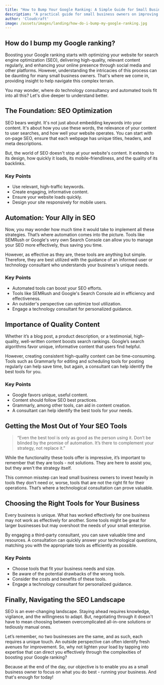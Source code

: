 ```yaml
---
title: "How to Bump Your Google Ranking: A Simple Guide for Small Businesses"
description: "A practical guide for small business owners on improving Google rankings through SEO practices and technology consulting."
author: 'Cloudcraft'
image: /assets/images/landing/how-do-i-bump-my-google-ranking.jpg
---
```


## How do I bump my Google ranking?

Boosting your Google ranking starts with optimizing your website for search engine optimization (SEO), delivering high-quality, relevant content regularly, and enhancing your online presence through social media and other platforms. However, understanding the intricacies of this process can be daunting for many small business owners. That's where we come in, providing insight to help navigate this complex terrain. 

You may wonder, where do technology consultancy and automated tools fit into all this? Let's dive deeper to understand better.

<ServicesBlurb />

## The Foundation: SEO Optimization

SEO bears weight. It's not just about embedding keywords into your content. It's about how you use these words, the relevance of your content to user searches, and how well your website operates. You can start with on-page SEO, ensure that each webpage has unique titles, headers, and meta descriptions. 

But, the world of SEO doesn't stop at your website's content. It extends to its design, how quickly it loads, its mobile-friendliness, and the quality of its backlinks. 

### Key Points

 * Use relevant, high-traffic keywords.
 * Create engaging, informative content.
 * Ensure your website loads quickly.
 * Design your site responsively for mobile users.

## Automation: Your Ally in SEO

Now, you may wonder how much time it would take to implement all these strategies. That’s where automation comes into the picture. Tools like SEMRush or Google's very own Search Console can allow you to manage your SEO more effectively, thus saving you time.

However, as effective as they are, these tools are anything but simple. Therefore, they are best utilized with the guidance of an informed user or technology consultant who understands your business's unique needs.

### Key Points

 * Automated tools can boost your SEO efforts.
 * Tools like SEMRush and Google's Search Console aid in efficiency and effectiveness.
 * An outsider's perspective can optimize tool utilization.
 * Engage a technology consultant for personalized guidance.

## Importance of Quality Content

Whether it’s a blog post, a product description, or a testimonial, high-quality, well-written content boosts search rankings. Google’s search algorithms favor unique, informative content that users find helpful. 

However, creating consistent high-quality content can be time-consuming. Tools such as Grammarly for editing and scheduling tools for posting regularly can help save time, but again, a consultant can help identify the best tools for you.

### Key Points

 * Google favors unique, useful content.
 * Content should follow SEO best practices.
 * Grammarly, among other tools, can aid in content creation.
 * A consultant can help identify the best tools for your needs.

<GetStartedBlurb />

## Getting the Most Out of Your SEO Tools

<blockquote>
“Even the best tool is only as good as the person using it. Don’t be blinded by the promise of automation. It’s there to complement your strategy, not replace it.” 
</blockquote>

While the functionality these tools offer is impressive, it’s important to remember that they are tools - not solutions. They are here to assist you, but they aren't the strategy itself.

This common misstep can lead small business owners to invest heavily in tools they don't need or, worse, tools that are not the right fit for their operations. That’s where a technological consultation can prove valuable.

## Choosing the Right Tools for Your Business

Every business is unique. What has worked effectively for one business may not work as effectively for another. Some tools might be great for larger businesses but may overshoot the needs of your small enterprise.

By engaging a third-party consultant, you can save valuable time and resources. A consultation can quickly answer your technological questions, matching you with the appropriate tools as efficiently as possible.

### Key Points

 * Choose tools that fit your business needs and size.
 * Be aware of the potential drawbacks of the wrong tools.
 * Consider the costs and benefits of these tools.
 * Engage a technology consultant for personalized guidance.

## Finally, Navigating the SEO Landscape 

SEO is an ever-changing landscape. Staying ahead requires knowledge, vigilance, and the willingness to adapt. But, negotiating through it doesn't have to mean choosing between overcomplicated all-in-one solutions or tediously manual ones.

Let’s remember, no two businesses are the same, and as such, each requires a unique touch. An outside perspective can often identify fresh avenues for improvement. So, why not lighten your load by tapping into expertise that can direct you effectively through the complexities of boosting your Google ranking? 

Because at the end of the day, our objective is to enable you as a small business owner to focus on what you do best - running your business. And that's enough for today!
